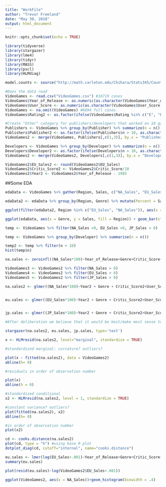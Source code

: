 ```yaml
---
title: "WorkFile"
author: "Trevor Freeland"
date: "May 30, 2018"
output: html_document
---
```


```r
knitr::opts_chunk$set(echo = TRUE)
```

```r
library(tidyverse)
library(stargazer)
library(lme4)
library(tidyr)
library(MASS)
library(pscl)
library(HLMdiag)

model.counts <- source("http://math.carleton.edu/Chihara/Stats345/Count_Function.R")$value
```

```r
#Does the data read
VideoGames <- read.csv("VideoGames.csv") #16719 cases
VideoGames$Year_of_Release <- as.numeric(as.character(VideoGames$Year_of_Release))
VideoGames$User_Score <- as.numeric(as.character(VideoGames$User_Score))
VideoGames <- na.omit(VideoGames) #6894 full cases. 
VideoGames$Rating2 <- as.factor(ifelse(VideoGames$Rating %in% c("E", "E10+", "M", "T"), as.character(VideoGames$Rating), "No Rating"))

#Create "Other" category for publishers/developers that worked on 10 games or less
Publishers <- VideoGames %>% group_by(Publisher) %>% summarize(n = n())
Publishers$Publisher2 <- as.factor(ifelse(Publishers$n > 10, as.character(Publishers$Publisher), "Other"))
VideoGames2 <- merge(VideoGames, Publishers[,c(1,3)], by.x = "Publisher", by.y = "Publisher")

Developers <- VideoGames %>% group_by(Developer) %>% summarize(n = n())
Developers$Developer2 <- as.factor(ifelse(Developers$n > 10, as.character(Developers$Developer), "Other"))
VideoGames2 <- merge(VideoGames2, Developers[,c(1,3)], by.x = "Developer", by.y = "Developer")

VideoGames2$EU_Sales2 <- round(VideoGames2$EU_Sales)
VideoGames2$Critic_Score2 <- VideoGames2$Critic_Score/10
VideoGames2$Year2 <- VideoGames2$Year_of_Release - 1985
```

##Some EDA

```r
edaData <- VideoGames %>% gather(Region, Sales, c("NA_Sales", "EU_Sales", "JP_Sales", "Other_Sales"))

edaData2 <- edaData %>% group_by(Region, Genre) %>% mutate(Percent = Sales/sum(Global_Sales))

ggplot(filter(edaData2, Region %in% c("EU_Sales", "NA_Sales")), aes(x = Genre, y = Percent, fill = Region)) + geom_bar(stat = "identity", position = "dodge")

ggplot(edaData, aes(x = Genre, y = Sales, fill = Region)) + geom_bar(stat = "identity")
```

```r
temp <- VideoGames %>% filter(NA_Sales >0, EU_Sales >0, JP_Sales > 0)

temp <- VideoGames %>% group_by(Developer) %>% summarise(n = n())

temp2 <- temp %>% filter(n > 10)
hist(temp$n)
```

```r
na.sales <- zeroinfl((NA_Sales*100)~Year_of_Release+Genre+Critic_Score+User_Score+Rating2+Platform, data = VideoGames2, dist = "negbin")

VideoGames3 <- VideoGames2 %>% filter(NA_Sales > 0)
VideoGames4 <- VideoGames2 %>% filter(EU_Sales > 0)
VideoGames5 <- VideoGames2 %>% filter(JP_Sales > 0)

na.sales2 <- glmer((NA_Sales*100)~Year2 + Genre + Critic_Score2+User_Score+Rating2 + (1|Publisher2) + (1|Platform), data = VideoGames3, family = poisson)


eu.sales <- glmer((EU_Sales*100)~Year2 + Genre + Critic_Score2+User_Score+Rating2 + (1|Publisher2) + (1|Platform), data = VideoGames4, family = poisson)


jp.sales <- glmer((JP_Sales*100)~Year2 + Genre + Critic_Score2+User_Score+Rating2 + (1|Publisher2) + (1|Platform), data = VideoGames5, family = poisson)

#After deliberation we believe that it would be best/make most sense to use a hurdle model. 

stargazer(na.sales2, eu.sales, jp.sales, type='text')
```

```r
x <- HLMresid(na.sales2, level="marginal", standardize = TRUE)

#standardized marginal: curvature? outliers?

plot(x ~ fitted(na.sales2), data = VideoGames2)
abline(h= 0)

#residuals in order of observation number

plot(x)
abline(h = 0)

#standardized conditional
x2 <- HLMresid(na.sales2, level = 1, standardize = TRUE)

#constant variance? outliers?
plot(fitted(na.sales2), x2)
abline(h= 0)

#in order of observation number
plot(x2)

cd <- cooks.distance(na.sales2)
plot(cd, type = "h") #using base R plot
dotplot_diag(cd, cutoff="internal", name="cooks.distance")

eu.sales <- lmer(log(EU_Sales+.001)~Year_of_Release+Genre+Critic_Score+User_Score+Rating2+(1|Platform)+(1|Publisher2), data = VideoGames2)
summary(eu.sales)

plot(resid(eu.sales)~log(VideoGames2$EU_Sales+.001))

ggplot(VideoGames2, aes(x = NA_Sales))+geom_histogram(binwidth = .4)

```

